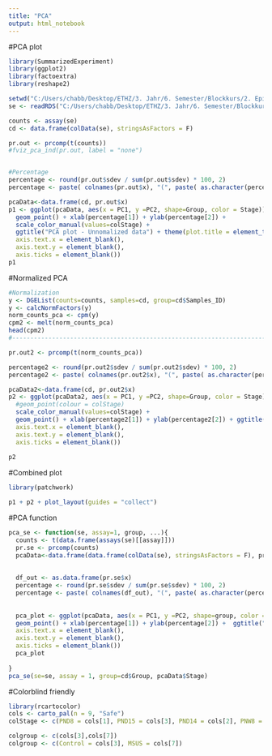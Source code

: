 ```yaml
---
title: "PCA"
output: html_notebook
---
```


#PCA plot


```r
library(SummarizedExperiment)
library(ggplot2)
library(factoextra)
library(reshape2)

setwd("C:/Users/chabb/Desktop/ETHZ/3. Jahr/6. Semester/Blockkurs/2. Epigenetic mechanism/Project/project6_bc2021")
se <- readRDS("C:/Users/chabb/Desktop/ETHZ/3. Jahr/6. Semester/Blockkurs/2. Epigenetic mechanism/Project/project6_bc2021/data/counts_bins_apa.rds")

counts <- assay(se)
cd <- data.frame(colData(se), stringsAsFactors = F)

pr.out <- prcomp(t(counts))
#fviz_pca_ind(pr.out, label = "none")


#Percentage
percentage <- round(pr.out$sdev / sum(pr.out$sdev) * 100, 2)
percentage <- paste( colnames(pr.out$x), "(", paste( as.character(percentage), "%", ")", sep="") )

pcaData<-data.frame(cd, pr.out$x)
p1 <- ggplot(pcaData, aes(x = PC1, y =PC2, shape=Group, color = Stage))+
  geom_point() + xlab(percentage[1]) + ylab(percentage[2]) +
  scale_color_manual(values=colStage) +
  ggtitle("PCA plot - Unnomalized data") + theme(plot.title = element_text(hjust = 0.5)) + theme(
  axis.text.x = element_blank(),
  axis.text.y = element_blank(),
  axis.ticks = element_blank())
p1

```


#Normalized PCA
```R
#Normalization
y <- DGEList(counts=counts, samples=cd, group=cd$Samples_ID)
y <- calcNormFactors(y)
norm_counts_pca <- cpm(y)
cpm2 <- melt(norm_counts_pca)
head(cpm2)
#---------------------------------------------------------------------------------------

pr.out2 <- prcomp(t(norm_counts_pca))

percentage2 <- round(pr.out2$sdev / sum(pr.out2$sdev) * 100, 2)
percentage2 <- paste( colnames(pr.out2$x), "(", paste( as.character(percentage2), "%", ")", sep="") )

pcaData2<-data.frame(cd, pr.out2$x)
p2 <- ggplot(pcaData2, aes(x = PC1, y =PC2, shape=Group, color = Stage))+
  #geom_point(colour = colStage)
  scale_color_manual(values=colStage) +
  geom_point() + xlab(percentage2[1]) + ylab(percentage2[2]) + ggtitle("PCA plot - Nomalized data") + theme(plot.title = element_text(hjust = 0.5)) + theme(
  axis.text.x = element_blank(),
  axis.text.y = element_blank(),
  axis.ticks = element_blank()) 
  
p2
```

#Combined plot

```R
library(patchwork)

p1 + p2 + plot_layout(guides = "collect")


```

#PCA function
```R
pca_se <- function(se, assay=1, group, ...){
  counts <- t(data.frame(assays(se)[[assay]]))
  pr.se <- prcomp(counts)
  pcaData<-data.frame(data.frame(colData(se), stringsAsFactors = F), pr.se$x,             stringsAsFactors = F)
  
  
  df_out <- as.data.frame(pr.se$x)
  percentage <- round(pr.se$sdev / sum(pr.se$sdev) * 100, 2)
  percentage <- paste( colnames(df_out), "(", paste( as.character(percentage), "%", ")",   sep="") )
  
  
  pca_plot <- ggplot(pcaData, aes(x = PC1, y =PC2, shape=group, color = ...))+
  geom_point() + xlab(percentage[1]) + ylab(percentage[2]) +  ggtitle("PCA plot") +       theme(plot.title = element_text(hjust = 0.5)) + theme(
  axis.text.x = element_blank(),
  axis.text.y = element_blank(),
  axis.ticks = element_blank())
  pca_plot
  
}
pca_se(se=se, assay = 1, group=cd$Group, pcaData$Stage)

```


#Colorblind friendly
```R
library(rcartocolor)
cols <- carto_pal(n = 9, "Safe")
colStage <- c(PND8 = cols[1], PND15 = cols[3], PND14 = cols[2], PNW8 = cols[4], PNW20 = cols[5], PND7 = cols[6])

colgroup <- c(cols[3],cols[7])
colgroup <- c(Control = cols[3], MSUS = cols[7])
```
